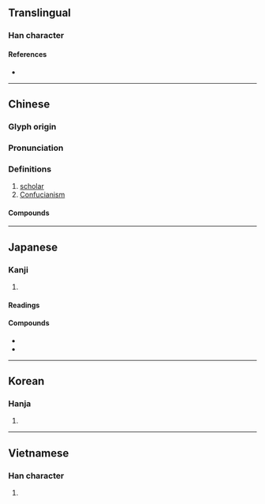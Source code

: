 {{character info/new}}

==Translingual==

===Han character===
{{Han char|rn=9|rad=人|as=14|sn=16|four=21227|canj=OMBB|ids=⿰亻需}}

====References====
* {{Han ref|kx=0119.300|dkj=01220|dj=0253.080|hdz=10230.090|uh=5112|ud=20754|bh=BEA7|bd=48807}}

----

==Chinese==
{{zh-forms}}

===Glyph origin===
{{Han etym}}

===Pronunciation===
{{zh-pron
|m=rú
|m-s=
|c=jyu4
|c-t=
|g=
|h=pfs=yì
|j=
|mb=ṳ̌
|md=ṳ̀
|mn=qz,tp,xm:lû/kh:jû/zz:jî
|mn-t=ru5
|w=3zr
|x=
|cat=n
|mc=y
|oc=y
|ma=y
}}

===Definitions===
{{zh-hanzi}}

# [[scholar]]
# [[Confucianism]]

====Compounds====
{{zh-der|儒艮|儒家|儒將|儒教|儒林|儒生|儒術|儒學|儒雅|儒醫|侏儒|儒巾|宋儒|儒林外史|侏儒症|坑儒|儒業|名儒|俗儒|僻儒|宿儒|崇儒|先儒|八儒|儒略曆|宿學舊儒|儒冠|宏儒碩學|世儒|儒者|夙儒|俚儒|大儒|儒宗|博學鴻儒|儒風|侏儒觀戰|儒士|碩學通儒|新儒學|拘拘儒儒|犬儒學派|拘儒|穴見小儒|瞀儒|當世儒宗|碩彥名儒|碩儒|盜儒|瑰儒|燔書坑儒|焚書坑儒|溫文儒雅|散儒|陋儒|耆儒碩望|豎儒|老儒|迂儒|耆儒|醇儒|鴻儒|英儒|風流儒雅|章句儒|陽儒陰釋|通儒|老師宿儒|賈儒商秀|耆儒碩德|耆儒碩老|腐儒}}

----

==Japanese==

===Kanji===
{{ja-kanji|grade=c|rs=人14}}

# {{defn|lang=ja|sort=人14}}

====Readings====
{{ja-readings
|goon=にゅう
|kanon=じゅ
|kun=やわらか, うるおす, したがう
}}

====Compounds====
* {{ja-r|儒学|じゅがく}}
* {{ja-r|儒教|じゅきょう}}

----

==Korean==

===Hanja===
{{ko-hanja|hangeul=유}}

# {{defn|lang=ko|sort=人14}}

----

==Vietnamese==

===Han character===
{{vi-hantu|[[nho]], [[nhu]], [[nhô]]|rs=人14}}

# {{defn|lang=vi|sort=人14}}
